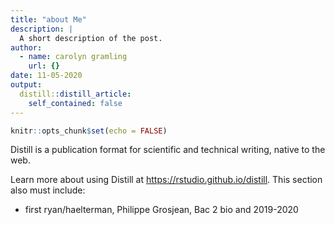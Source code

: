 ```yaml
---
title: "about Me"
description: |
  A short description of the post.
author:
  - name: carolyn gramling
    url: {}
date: 11-05-2020
output:
  distill::distill_article:
    self_contained: false
---
```


```r
knitr::opts_chunk$set(echo = FALSE)
```

Distill is a publication format for scientific and technical writing, native to the web.

Learn more about using Distill at <https://rstudio.github.io/distill>.
This section also must include: 

- first ryan/haelterman, Philippe Grosjean, Bac 2 bio and 2019-2020


